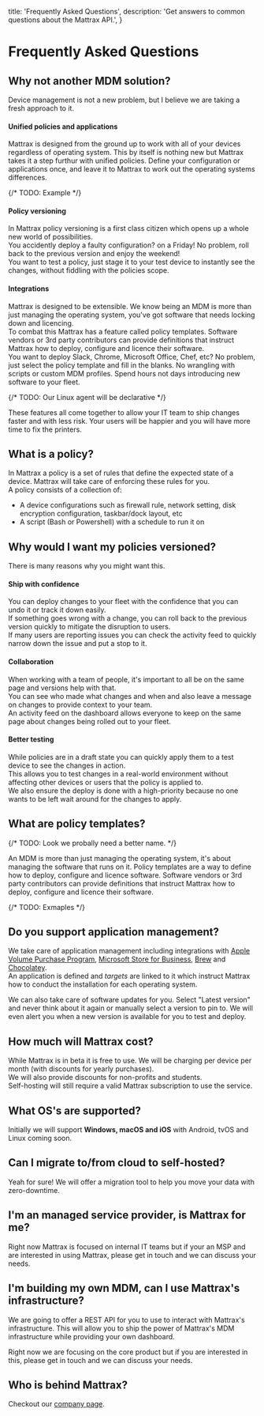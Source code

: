   title: 'Frequently Asked Questions',
  description:
    'Get answers to common questions about the Mattrax API.',
}

# Frequently Asked Questions

## Why not another MDM solution?

Device management is not a new problem, but I believe we are taking a fresh approach to it.

<h4 class="text-xl ">Unified policies and applications</h4>

Mattrax is designed from the ground up to work with all of your devices regardless of operating system. This by itself is nothing new but Mattrax takes it a step furthur with unified policies. Define your configuration or applications once, and leave it to Mattrax to work out the operating systems differences.

{/* TODO: Example */}

<h4 class="text-xl ">Policy versioning</h4>

In Mattrax policy versioning is a first class citizen which opens up a whole new world of possibilities. <br/>
You accidently deploy a faulty configuration? on a Friday! No problem, roll back to the previous version and enjoy the weekend! <br/> 
You want to test a policy, just stage it to your test device to instantly see the changes, without fiddling with the policies scope.

<h4 class="text-xl ">Integrations</h4>

Mattrax is designed to be extensible. We know being an MDM is more than just managing the operating system, you've got software that needs locking down and licencing. <br />
To combat this Mattrax has a feature called policy templates. Software vendors or 3rd party contributors can provide definitions that instruct Mattrax how to deploy, configure and licence their software. <br />
You want to deploy Slack, Chrome, Microsoft Office, Chef, etc? No problem, just select the policy template and fill in the blanks. No wrangling with scripts or custom MDM profiles. Spend hours not days introducing new software to your fleet.

{/* TODO: Our Linux agent will be declarative */}

These features all come together to allow your IT team to ship changes faster and with less risk. Your users will be happier and you will have more time to fix the printers.

## What is a policy?

In Mattrax a policy is a set of rules that define the expected state of a device. Mattrax will take care of enforcing these rules for you. <br /> A policy consists of a collection of:
 - A device configurations such as firewall rule, network setting, disk encryption configuration, taskbar/dock layout, etc
 - A script (Bash or Powershell) with a schedule to run it on

## Why would I want my policies versioned?

There is many reasons why you might want this.

<h4 class="text-xl">Ship with confidence</h4>

You can deploy changes to your fleet with the confidence that you can undo it or track it down easily. <br />
If something goes wrong with a change, you can roll back to the previous version quickly to mitigate the disruption to users. <br />
If many users are reporting issues you can check the activity feed to quickly narrow down the issue and put a stop to it.

<h4 class="text-xl">Collaboration</h4>

When working with a team of people, it's important to all be on the same page and versions help with that. <br />
You can see who made what changes and when and also leave a message on changes to provide context to your team. <br />
An activity feed on the dashboard allows everyone to keep on the same page about changes being rolled out to your fleet.

<h4 class="text-xl">Better testing</h4>

While policies are in a draft state you can quickly apply them to a test device to see the changes in action. <br />
This allows you to test changes in a real-world environment without affecting other devices or users that the policy is applied to. <br />
We also ensure the deploy is done with a high-priority because no one wants to be left wait around for the changes to apply.

## What are policy templates?

{/* TODO: Look we probally need a better name. */}

An MDM is more than just managing the operating system, it's about managing the software that runs on it. Policy templates are a way to define how to deploy, configure and licence software. Software vendors or 3rd party contributors can provide definitions that instruct Mattrax how to deploy, configure and licence their software. <br />

{/* TODO: Exmaples */}

## Do you support application management?

We take care of application management including integrations with [Apple Volume Purchase Program](https://www.apple.com/business/vpp/), [Microsoft Store for Business](https://www.microsoft.com/en-us/store/b/business), [Brew](https://brew.sh) and [Chocolatey](https://chocolatey.org). <br />
An application is defined and *targets* are linked to it which instruct Mattrax how to conduct the installation for each operating system. <br />

We can also take care of software updates for you. Select "Latest version" and never think about it again or manually select a version to pin to. We will even alert you when a new version is available for you to test and deploy.

## How much will Mattrax cost?

While Mattrax is in beta it is free to use. We will be charging per device per month (with discounts for yearly purchases). <br />
We will also provide discounts for non-profits and students. <br />
Self-hosting will still require a valid Mattrax subscription to use the service.

## What OS's are supported?

Initially we will support **Windows, macOS and iOS** with Android, tvOS and Linux coming soon.

## Can I migrate to/from cloud to self-hosted?

Yeah for sure! We will offer a migration tool to help you move your data with zero-downtime.

## I'm an managed service provider, is Mattrax for me?

Right now Mattrax is focused on internal IT teams but if your an MSP and are interested in using Mattrax, please get in touch and we can discuss your needs.

## I'm building my own MDM, can I use Mattrax's infrastructure?

We are going to offer a REST API for you to use to interact with Mattrax's infrastructure. This will allow you to ship the power of Mattrax's MDM infrastructure while providing your own dashboard. <br />

Right now we are focusing on the core product but if you are interested in this, please get in touch and we can discuss your needs.

## Who is behind Mattrax?

Checkout our [company page](https://mattrax.app/company).